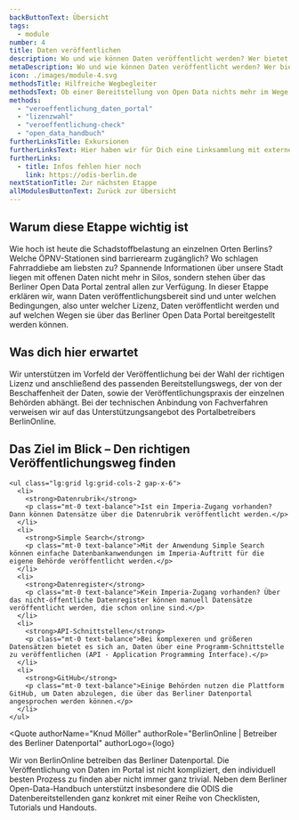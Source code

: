 ```yaml
---
backButtonText: Übersicht
tags:
  - module
number: 4
title: Daten veröffentlichen
description: Wo und wie können Daten veröffentlicht werden? Wer bietet Unterstützung dabei? Und was hat es mit den verschiedenen Lizenzen auf sich?
metaDescription: Wo und wie können Daten veröffentlicht werden? Wer bietet Unterstützung dabei? Und was hat es mit den verschiedenen Lizenzen auf sich?
icon: ./images/module-4.svg
methodsTitle: Hilfreiche Wegbegleiter
methodsText: Ob einer Bereitstellung von Open Data nichts mehr im Wege steht, lässt sich mithilfe des Veröffentlichungs-Checks prüfen. Im Vorfeld fällt die Wahl der Lizenz mit unserem Handout leicht. Für die Bereitstellung geben wir ein praktisches Videotutorial in die Hand und zeigen die Vorteile von APIs auf.
methods:
  - "veroeffentlichung_daten_portal"
  - "lizenzwahl"
  - "veroeffentlichung-check"
  - "open_data_handbuch"
furtherLinksTitle: Exkursionen
furtherLinksText: Hier haben wir für Dich eine Linksammlung mit externen Ressourcen zusammengetragen. Falls Du noch tiefer ins Thema einsteigen willst – wünschen wir viel Spaß beim Stöbern!
furtherLinks:
  - title: Infos fehlen hier noch
    link: https://odis-berlin.de
nextStationTitle: Zur nächsten Etappe
allModulesButtonText: Zurück zur Übersicht
---
```


## Warum diese Etappe wichtig ist

Wie hoch ist heute die Schadstoffbelastung an einzelnen Orten Berlins? Welche ÖPNV-Stationen sind barrierearm zugänglich? Wo schlagen Fahrraddiebe am liebsten zu? Spannende Informationen über unsere Stadt liegen mit offenen Daten nicht mehr in Silos, sondern stehen über das Berliner Open Data Portal zentral allen zur Verfügung. In dieser Etappe erklären wir, wann Daten veröffentlichungsbereit sind und unter welchen Bedingungen, also unter welcher Lizenz, Daten veröffentlicht werden und auf welchen Wegen sie über das Berliner Open Data Portal bereitgestellt werden können.

## Was dich hier erwartet

Wir unterstützen im Vorfeld der Veröffentlichung bei der Wahl der richtigen Lizenz und anschließend des passenden Bereitstellungswegs, der von der Beschaffenheit der Daten, sowie der Veröffentlichungspraxis der einzelnen Behörden abhängt. Bei der technischen Anbindung von Fachverfahren verweisen wir auf das Unterstützungsangebot des Portalbetreibers BerlinOnline.

<TextContentSection class="bg-bg-alt px-4 sm:px-6" largeContainer>
    <h2>Das Ziel im Blick – Den richtigen Veröffentlichungsweg finden</h2>

    <ul class="lg:grid lg:grid-cols-2 gap-x-6">
      <li>
        <strong>Datenrubrik</strong>
        <p class="mt-0 text-balance">Ist ein Imperia-Zugang vorhanden? Dann können Datensätze über die Datenrubrik veröffentlicht werden.</p>
      </li>
      <li>
        <strong>Simple Search</strong>
        <p class="mt-0 text-balance">Mit der Anwendung Simple Search können einfache Datenbankanwendungen im Imperia-Auftritt für die eigene Behörde veröffentlicht werden.</p>
      </li>
      <li>
        <strong>Datenregister</strong>
        <p class="mt-0 text-balance">Kein Imperia-Zugang vorhanden? Über das nicht-öffentliche Datenregister können manuell Datensätze veröffentlicht werden, die schon online sind.</p>
      </li>
      <li>
        <strong>API-Schnittstellen</strong>
        <p class="mt-0 text-balance">Bei komplexeren und größeren Datensätzen bietet es sich an, Daten über eine Programm-Schnittstelle zu veröffentlichen (API - Application Programming Interface).</p>
      </li>
      <li>
        <strong>GitHub</strong>
        <p class="mt-0 text-balance">Einige Behörden nutzen die Plattform GitHub, um Daten abzulegen, die über das Berliner Datenportal angesprochen werden können.</p>
      </li>
    </ul>

</TextContentSection>


<Quote
  authorName="Knud Möller"
  authorRole="BerlinOnline | Betreiber des Berliner Datenportal"
  authorLogo={logo}
>
  Wir von BerlinOnline betreiben das Berliner Datenportal. Die Veröffentlichung
  von Daten im Portal ist nicht kompliziert, den individuell besten Prozess zu
  finden aber nicht immer ganz trivial. Neben dem Berliner Open-Data-Handbuch
  unterstützt insbesondere die ODIS die Datenbereitstellenden ganz konkret mit
  einer Reihe von Checklisten, Tutorials und Handouts.
</Quote>
